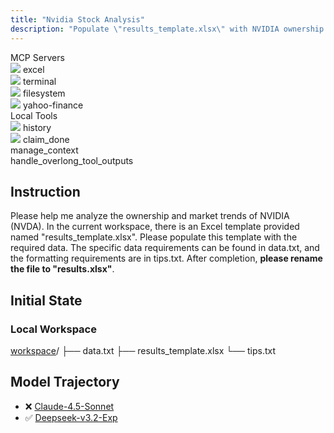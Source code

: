 ```yaml
---
title: "Nvidia Stock Analysis"
description: "Populate \"results_template.xlsx\" with NVIDIA ownership and market trend data per specifications."
---
```


<Card>
<div className="tools-container">
<div className="mcp-servers-container">
<div className="mcp-servers-title">
MCP Servers
</div>
<div className="mcp-servers-grid">
<div className="mcp-server-item">
<img src="/icons/excel.png" style={{height: "20px", width: "20px", margin: 0, padding: 0, display: 'inline-block'}} />
<span className="mcp-server-name">excel</span>
</div>
<div className="mcp-server-item">
<img src="/icons/terminal.png" style={{height: "20px", width: "20px", margin: 0, padding: 0, display: 'inline-block'}} />
<span className="mcp-server-name">terminal</span>
</div>
<div className="mcp-server-item">
<img src="/icons/filesystem.png" style={{height: "20px", width: "20px", margin: 0, padding: 0, display: 'inline-block'}} />
<span className="mcp-server-name">filesystem</span>
</div>
<div className="mcp-server-item">
<img src="/icons/yahoo.png" style={{height: "20px", width: "20px", margin: 0, padding: 0, display: 'inline-block'}} />
<span className="mcp-server-name">yahoo-finance</span>
</div>
</div>
</div>
<div className="local-tools-container">
<div className="mcp-servers-title">
Local Tools
</div>
<div className="local-tools-grid">
<div className="local-tool-item">
<img src="/icons/history.png" style={{height: "20px", width: "20px", margin: 0, padding: 0, display: 'inline-block'}} />
<span className="local-tool-name">history</span>
</div>
<div className="local-tool-item">
<img src="/icons/claim_done.png" style={{height: "20px", width: "20px", margin: 0, padding: 0, display: 'inline-block'}} />
<span className="local-tool-name">claim_done</span>
</div>
<div className="local-tool-item">
<Icon icon="bars-progress" size={20} color="#4286f6" />
<span className="local-tool-name">manage_context</span>
</div>
<div className="local-tool-item">
<Icon icon="filter-list" size={20} color="#4286f6" />
<span className="local-tool-name">handle_overlong_tool_outputs</span>
</div>
</div>
</div>
</div>
</Card>












## Instruction

Please help me analyze the ownership and market trends of NVIDIA (NVDA). In the current workspace, there is an Excel template provided named "results_template.xlsx". Please populate this template with the required data. The specific data requirements can be found in data.txt, and the formatting requirements are in tips.txt. After completion, **please rename the file to "results.xlsx"**.

## Initial State

### Local Workspace

<div className="file-tree">
<a href="https://github.com/hkust-nlp/Toolathlon/tree/main/tasks/finalpool/nvidia-stock-analysis/initial_workspace">workspace</a>/
├── data.txt
├── results_template.xlsx
└── tips.txt
</div>

 

## Model Trajectory

- ❌ [Claude-4.5-Sonnet](https://toolathlon-traj.xyz/claude-4.5-sonnet_nvidia-stock-analysis)
- ✅ [Deepseek-v3.2-Exp](https://toolathlon-traj.xyz/deepseek-v3.2-exp_nvidia-stock-analysis)

